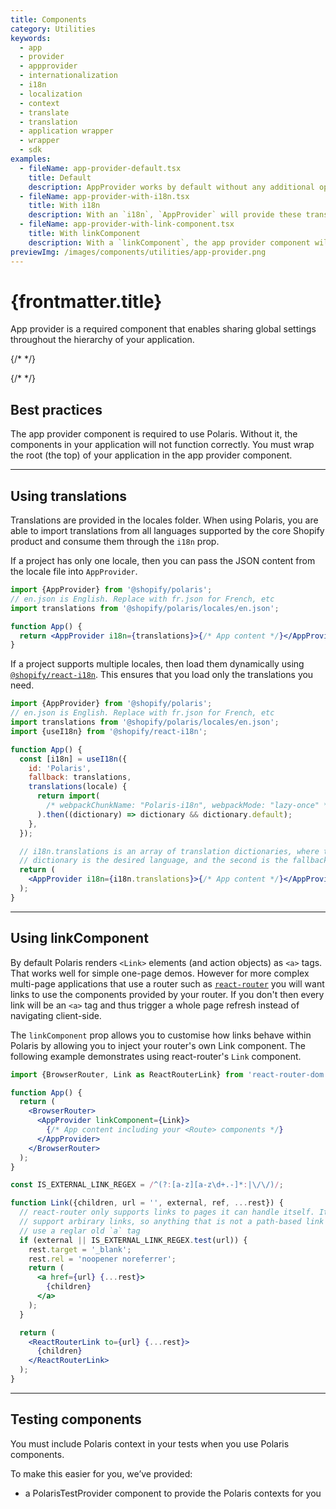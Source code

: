 ```yaml
---
title: Components
category: Utilities
keywords:
  - app
  - provider
  - appprovider
  - internationalization
  - i18n
  - localization
  - context
  - translate
  - translation
  - application wrapper
  - wrapper
  - sdk
examples:
  - fileName: app-provider-default.tsx
    title: Default
    description: AppProvider works by default without any additional options passed to it.
  - fileName: app-provider-with-i18n.tsx
    title: With i18n
    description: With an `i18n`, `AppProvider` will provide these translations to polaris components. See [using translations](https://polaris.shopify.com/components/app-provider#using-translations)
  - fileName: app-provider-with-link-component.tsx
    title: With linkComponent
    description: With a `linkComponent`, the app provider component will override the links used in other components. For example you may want to use the `Link` component provided by `react-router` throughout your application instead of the default `a` tag.
previewImg: /images/components/utilities/app-provider.png
---
```


# {frontmatter.title}

<Lede>

App provider is a required component that enables sharing global settings throughout the hierarchy of your application.

</Lede>

{/* <Examples /> */}

{/* <Props componentName={frontmatter.title} /> */}

## Best practices

The app provider component is required to use Polaris. Without it, the components in your application will not function correctly. You must wrap the root (the top) of your application in the app provider component.

---

## Using translations

Translations are provided in the locales folder. When using Polaris, you are able to import translations from all languages supported by the core Shopify product and consume them through the `i18n` prop.

If a project has only one locale, then you can pass the JSON content from the locale file into `AppProvider`.

```jsx
import {AppProvider} from '@shopify/polaris';
// en.json is English. Replace with fr.json for French, etc
import translations from '@shopify/polaris/locales/en.json';

function App() {
  return <AppProvider i18n={translations}>{/* App content */}</AppProvider>;
}
```

If a project supports multiple locales, then load them dynamically using [`@shopify/react-i18n`](https://github.com/Shopify/quilt/tree/master/packages/react-i18n#translation). This ensures that you load only the translations you need.

```jsx
import {AppProvider} from '@shopify/polaris';
// en.json is English. Replace with fr.json for French, etc
import translations from '@shopify/polaris/locales/en.json';
import {useI18n} from '@shopify/react-i18n';

function App() {
  const [i18n] = useI18n({
    id: 'Polaris',
    fallback: translations,
    translations(locale) {
      return import(
        /* webpackChunkName: "Polaris-i18n", webpackMode: "lazy-once" */ `@shopify/polaris/locales/${locale}.json`
      ).then((dictionary) => dictionary && dictionary.default);
    },
  });

  // i18n.translations is an array of translation dictionaries, where the first
  // dictionary is the desired language, and the second is the fallback.
  return (
    <AppProvider i18n={i18n.translations}>{/* App content */}</AppProvider>
  );
}
```

---

## Using linkComponent

By default Polaris renders `<Link>` elements (and action objects) as `<a>` tags. That works well for simple one-page demos. However for more complex multi-page applications that use a router such as [`react-router`](https://reacttraining.com/react-router/web) you will want links to use the components provided by your router. If you don't then every link will be an `<a>` tag and thus trigger a whole page refresh instead of navigating client-side.

The `linkComponent` prop allows you to customise how links behave within Polaris by allowing you to inject your router's own Link component. The following example demonstrates using react-router's `Link` component.

```jsx
import {BrowserRouter, Link as ReactRouterLink} from 'react-router-dom';

function App() {
  return (
    <BrowserRouter>
      <AppProvider linkComponent={Link}>
        {/* App content including your <Route> components */}
      </AppProvider>
    </BrowserRouter>
  );
}

const IS_EXTERNAL_LINK_REGEX = /^(?:[a-z][a-z\d+.-]*:|\/\/)/;

function Link({children, url = '', external, ref, ...rest}) {
  // react-router only supports links to pages it can handle itself. It does not
  // support arbirary links, so anything that is not a path-based link should
  // use a reglar old `a` tag
  if (external || IS_EXTERNAL_LINK_REGEX.test(url)) {
    rest.target = '_blank';
    rest.rel = 'noopener noreferrer';
    return (
      <a href={url} {...rest}>
        {children}
      </a>
    );
  }

  return (
    <ReactRouterLink to={url} {...rest}>
      {children}
    </ReactRouterLink>
  );
}
```

---

## Testing components

You must include Polaris context in your tests when you use Polaris components.

To make this easier for you, we’ve provided:

- a PolarisTestProvider component to provide the Polaris contexts for you